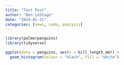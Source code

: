 ```yaml
---
title: "Test Post"
author: "Ben LeStage"
date: "2024-01-31"
categories: [news, code, analysis]
---
```


```r
library(palmerpenguins)
library(tidyverse)

ggplot(data = penguins, aes(x = bill_length_mm)) + 
  geom_histogram(colour = "black", fill = "white")
```






